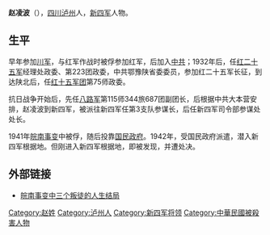 {{onesource|time=2014-06-20T11:40:57+00:00}}
'''赵凌波'''（{{bd|1908年||1942年}}），[[四川|四川]][[泸州|泸州]]人，[[新四军|新四军]]人物。

==生平==
早年参加[[川军|川军]]，与红军作战时被俘参加红军，后加入[[中共|中共]]；1932年后，任[[红二十五军|红二十五军]]经理处政委、第223团政委，中共鄂豫陕省委委员，参加红二十五军长征，到达陕北后，任[[红十五军团|红十五军团]]第75师政委。 

抗日战争开始后，先任[[八路军|八路军]]第115师344旅687团副团长，后根据中共大本营安排，赵凌波到新四军，被派往新四军任第3支队参谋长，后任新四军司令部参谋处处长。

1941年[[皖南事变|皖南事变]]中被俘，随后投靠[[国民政府|国民政府]]。1942年，受国民政府派遣，潜入新四军根据地。但刚进入新四军根据地，即被发现，并遭处决。

==外部链接==
*[http://www.hkwb.net/news/content/2010-09/29/content_78686.htm?node=111 皖南事变中三个叛徒的人生结局] {{Wayback|url=http://www.hkwb.net/news/content/2010-09/29/content_78686.htm?node=111 |date=20200412211606 }}

{{DEFAULTSORT:Z}}
[[Category:赵姓|Category:赵姓]]
[[Category:泸州人|Category:泸州人]]
[[Category:新四军将领|Category:新四军将领]]
[[Category:中華民國被殺害人物|Category:中華民國被殺害人物]]